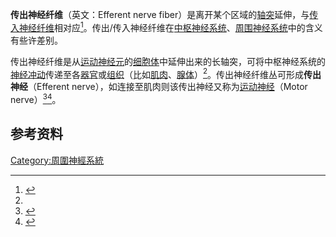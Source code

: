 {{Expand language|1=en|time=2021-02-19T10:20:10+00:00}}
{{Infobox nerve
| Name        = 传出神经纤维
| Latin       = neurofibrae efferentes
| Image       = Afferent and efferent neurons en.svg
| Caption     =
| Image2      =
| Caption2    =
| System = [[神经系统|神经系统]]
}}
'''传出神经纤维'''（英文：Efferent nerve fiber）是离开某个区域的[[轴突|轴突]]延伸，与[[传入神经纤维|传入神经纤维]]相对应<ref name=":1">{{Cite web|title=Efferent Nerve Fiber - an overview|url=https://www.sciencedirect.com/topics/veterinary-science-and-veterinary-medicine/efferent-nerve-fiber|accessdate=2021-02-19|work=|publisher=Science Direct|language=en}}</ref>。传出/传入神经纤维在[[中枢神经系统|中枢神经系统]]、[[周围神经系统|周围神经系统]]中的含义有些许差别。

传出神经纤维是从[[运动神经元|运动神经元]]的[[细胞体|细胞体]]中延伸出来的长轴突，可将中枢神经系统的[[神经冲动|神经冲动]]传递至各[[器官|器官]]或[[组织_(生物学)|组织]]（比如[[肌肉|肌肉]]、[[腺体|腺体]]）<ref name=":1" />。传出神经纤维丛可形成'''传出神经'''（Efferent nerve），如连接至肌肉则该传出神经又称为[[运动神经|运动神经]]（Motor nerve）<ref name=":0">{{Cite web|title=The Peripheral Nervous System|url=https://training.seer.cancer.gov/anatomy/nervous/organization/pns.html|accessdate=2021-02-19|work=|publisher=[[国家癌症研究所|国家癌症研究所]]|language=en|archive-date=2021-03-18|archive-url=https://web.archive.org/web/20210318024839/https://training.seer.cancer.gov/anatomy/nervous/organization/pns.html}}</ref><ref name=":12">{{Cite web|title=Motor Nerve - an overview|url=https://www.sciencedirect.com/topics/medicine-and-dentistry/motor-nerve|accessdate=2021-02-19|work=|publisher=Science Direct|language=en}}</ref>。

== 参考资料 ==
<references />

{{Nervous tissue}}
[[Category:周圍神經系統|Category:周圍神經系統]]